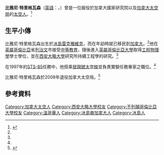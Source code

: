 {{宇航员信息框
| 姓名             =比雅尼·特里格瓦森
| 照片             =Bjarni Tryggvason.jpg
| 标题             =加拿大國家研究院/[[加拿大太空局|加拿大太空局]]太空人
| 国籍             ={{CAN}}
| 状态             =已退役
| 出生日期          ={{birth_date_and_age|1945|9|21|mf=y}}
| 出生地点          ={{ICE}}[[雷克雅維克|雷克雅維克]]
| 之前职业          =[[工程師|工程師]]
| 选择             =加拿大國家研究院1983年組
| 太空时间          =11天20小時28分
| 任务             =[[STS-85|STS-85]]
| 任务徽章          =[[File:Sts-85-patch.png|30px]]
|}}
'''比雅尼·特里格瓦森'''（[[英語|英語]]：'''{{lang|en|Bjarni Tryggvason}}'''，{{bd|1945年|9月21日|catIdx=T}}）曾是一位服役於加拿大國家研究院以及[[加拿大太空局|加拿大太空局]]的[[太空人|太空人]]。<ref name=csa>{{cite web|url=http://www.asc-csa.gc.ca/eng/astronauts/biotryggvason.asp|title=Biography of Bjarni Tryggvason|work=[[加拿大太空局|加拿大太空局]]|year=2006|accessdate=2010-01-12|archive-date=2010-01-30|archive-url=https://web.archive.org/web/20100130102316/http://www.asc-csa.gc.ca/eng/astronauts/biotryggvason.asp|dead-url=no}}</ref>

==生平小傳==
比雅尼·特里格瓦森出生於[[冰島|冰島]][[雷克雅維克|雷克雅維克]]，而在年幼時就已移民到[[加拿大|加拿大]]。<ref name=csa></ref>他在[[英屬哥倫比亞|英屬哥倫比亞]]省[[列治文|列治文]]市接受[[中等教育|中等教育]]，隨後進入[[英屬哥倫比亞大學|英屬哥倫比亞大學]]取得[[工程|工程]][[物理學|物理學]]學士學位，並在[[西安大略大學|西安大略大學]]研究所持續工程學的研究。<ref name=csa></ref>

在1997年的[[STS-85|STS-85]]任務中，他搭乘[[發現號太空梭|發現號太空梭]]並負責實驗任務專家之職位。<ref name=csa></ref>

比雅尼·特里格瓦森於2008年退役加拿大太空局。<ref name=cbc>{{cite web|url=http://www.cbc.ca/canada/story/2008/05/01/tech-bjarni-retire.html|title=Canadian astronaut Bjarni Tryggvason to retire|work=[[加拿大廣播公司|加拿大廣播公司]]|year=2008|accessdate=2010-01-12|archive-date=2008-05-03|archive-url=https://web.archive.org/web/20080503180754/http://www.cbc.ca/canada/story/2008/05/01/tech-bjarni-retire.html|dead-url=no}}</ref>

== 參考資料 ==
{{reflist}}
{{Iceland-bio-stub}}
{{DEFAULTSORT:Tryggvason, Bjarni}}
[[Category:加拿大太空人|Category:加拿大太空人]]
[[Category:西安大略大學校友|Category:西安大略大學校友]]
[[Category:不列顛哥倫比亞大學校友|Category:不列顛哥倫比亞大學校友]]
[[Category:溫哥華人|Category:溫哥華人]]
[[Category:冰島裔加拿大人|Category:冰島裔加拿大人]]
[[Category:冰島人|Category:冰島人]]